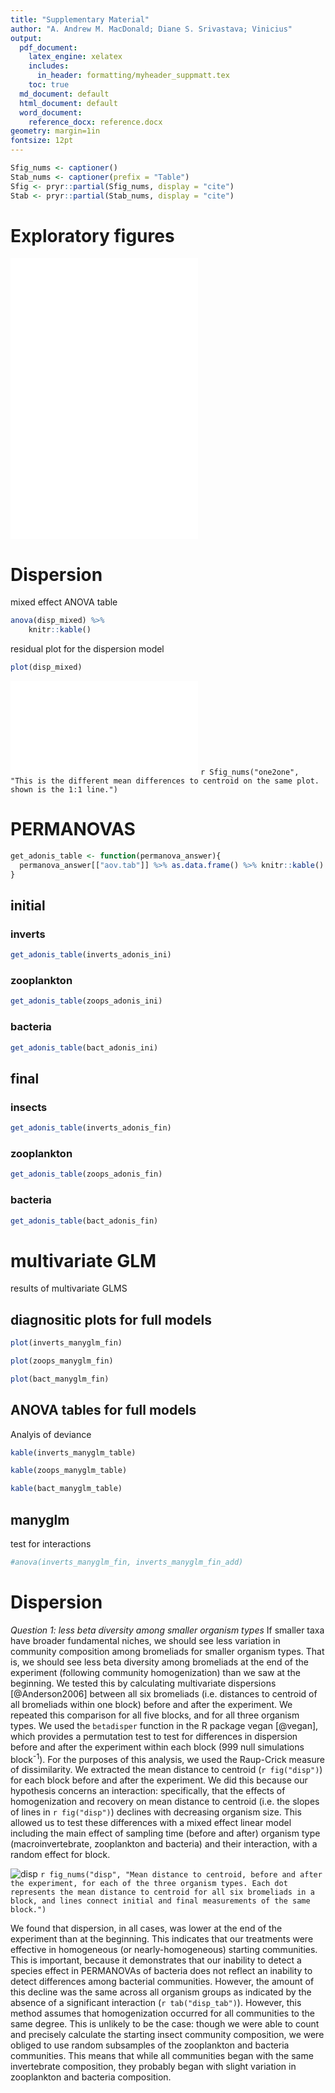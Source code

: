 ```yaml
---
title: "Supplementary Material"
author: "A. Andrew M. MacDonald; Diane S. Srivastava; Vinicius"
output:
  pdf_document:
    latex_engine: xelatex
    includes:
      in_header: formatting/myheader_suppmatt.tex
    toc: true
  md_document: default
  html_document: default
  word_document:
    reference_docx: reference.docx
geometry: margin=1in
fontsize: 12pt
---
```



```r
Sfig_nums <- captioner()
Stab_nums <- captioner(prefix = "Table")
Sfig <- pryr::partial(Sfig_nums, display = "cite")
Stab <- pryr::partial(Stab_nums, display = "cite")
```

# Exploratory figures

![](../figures/inverts.pdf)
![](../figures/zoop.pdf)
![](../figures/bact.pdf)

# Dispersion

mixed effect ANOVA table
```r
anova(disp_mixed) %>% 
    knitr::kable()
```

residual plot for the dispersion model
```r
plot(disp_mixed)
```

![](../figures/one_one_plot.pdf)
`r Sfig_nums("one2one", "This is the different mean differences to centroid on the same plot. shown is the 1:1 line.")`

# PERMANOVAS

```r
get_adonis_table <- function(permanova_answer){
  permanova_answer[["aov.tab"]] %>% as.data.frame() %>% knitr::kable()
}
```


## initial

### inverts
```r
get_adonis_table(inverts_adonis_ini)
```

### zooplankton
```r
get_adonis_table(zoops_adonis_ini)
```

### bacteria
```r
get_adonis_table(bact_adonis_ini)
```

## final
### insects
```r
get_adonis_table(inverts_adonis_fin)
```

### zooplankton
```r
get_adonis_table(zoops_adonis_fin)
```

### bacteria
```r
get_adonis_table(bact_adonis_fin)
```



# multivariate GLM

results of multivariate GLMS

## diagnositic plots for full models
```r
plot(inverts_manyglm_fin)
```


```r
plot(zoops_manyglm_fin)
```

```r

plot(bact_manyglm_fin)
```

## ANOVA tables for full models
Analyis of deviance 

```r
kable(inverts_manyglm_table)
```

```r
kable(zoops_manyglm_table)
```

```r
kable(bact_manyglm_table)
```

## manyglm


test for interactions
```r
#anova(inverts_manyglm_fin, inverts_manyglm_fin_add)

```


# Dispersion

*Question 1: less beta diversity among smaller organism types* 
If smaller taxa have broader fundamental niches, we should see less variation in community composition among
bromeliads for smaller organism types. That is, we should see less beta
diversity among bromeliads at the end of the experiment (following community homogenization) than we saw at the
beginning. We tested this by calculating multivariate dispersions
[@Anderson2006] between all six bromeliads (i.e. distances to centroid of all
bromeliads within one block) before and after the experiment. We repeated this
comparison for all five blocks, and for all three organism types. We used the
`betadisper` function in the R package vegan [@vegan], which provides a
permutation test to test for differences in dispersion before and after the
experiment within each block (999 null simulations block^-1^). For the
purposes of this analysis, we used the Raup-Crick measure of dissimilarity. We
extracted the mean distance to centroid (`r fig("disp")`) for each block
before and after the experiment. We did this because our hypothesis concerns
an interaction: specifically, that the effects of homogenization and recovery on mean distance to centroid
(i.e. the slopes of lines in `r fig("disp")`) declines with decreasing organism
size. This allowed us to test these differences with a mixed effect linear
model including the main effect of sampling time (before and after) organism
type (macroinvertebrate, zooplankton and bacteria) and their interaction, with
a random effect for block.


![disp](../figures/plot_disp_taxa.png)
`r fig_nums("disp", "Mean distance to centroid, before and after the experiment, for each of the three organism types. Each dot represents the mean distance to centroid for all six bromeliads in a block, and lines connect initial and final measurements of the same block.")`


We found that dispersion, in all cases, was lower at the end of the experiment
than at the beginning. This indicates that our treatments were effective in
homogeneous (or nearly-homogeneous) starting communities. This is important,
because it demonstrates that our inability to detect a species effect in
PERMANOVAs of bacteria does not reflect an inability to detect differences
among bacterial communities. However, the amount of this decline was the same
across all organism groups as indicated by the absence of a significant
interaction (`r tab("disp_tab")`). However, this method assumes that
homogenization occurred for all communities to the same degree. This is
unlikely to be the case: though we were able to count and precisely calculate
the starting insect community composition, we were obliged to use random
subsamples of the zooplankton and bacteria communities. This means that while
all communities began with the same invertebrate composition, they probably
began with slight variation in zooplankton and bacteria composition.
